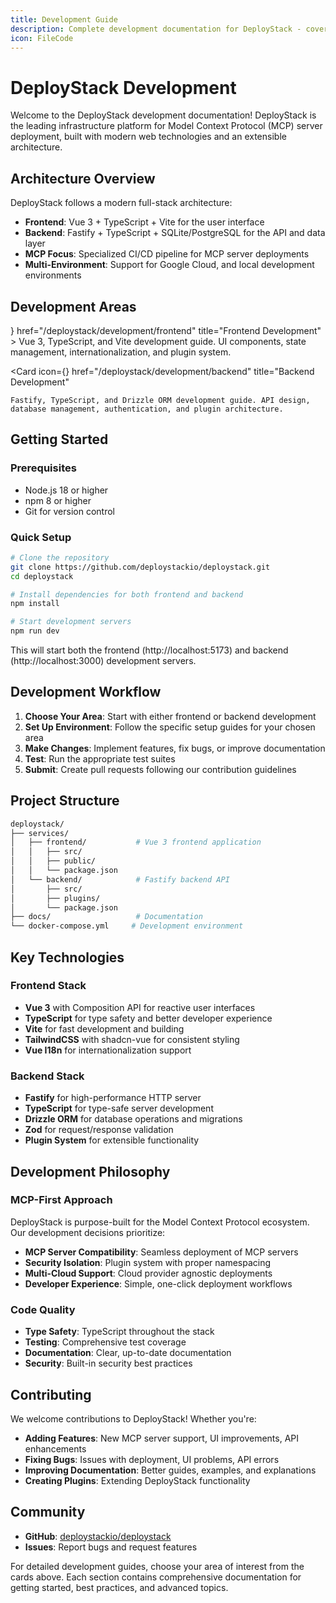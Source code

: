 ```yaml
---
title: Development Guide
description: Complete development documentation for DeployStack - covering frontend, backend, and contribution guidelines for the MCP server deployment platform.
icon: FileCode
---
```



# DeployStack Development

Welcome to the DeployStack development documentation! DeployStack is the leading infrastructure platform for Model Context Protocol (MCP) server deployment, built with modern web technologies and an extensible architecture.

## Architecture Overview

DeployStack follows a modern full-stack architecture:

- **Frontend**: Vue 3 + TypeScript + Vite for the user interface
- **Backend**: Fastify + TypeScript + SQLite/PostgreSQL for the API and data layer
- **MCP Focus**: Specialized CI/CD pipeline for MCP server deployments
- **Multi-Environment**: Support for Google Cloud, and local development environments

## Development Areas

<Cards>
  <Card 
    icon={<Code2 />} 
    href="/deploystack/development/frontend" 
    title="Frontend Development"
  >
    Vue 3, TypeScript, and Vite development guide. UI components, state management, internationalization, and plugin system.
  </Card>
  
  <Card 
    icon={<Server />} 
    href="/deploystack/development/backend" 
    title="Backend Development"
  >
    Fastify, TypeScript, and Drizzle ORM development guide. API design, database management, authentication, and plugin architecture.
  </Card>
</Cards>

## Getting Started

### Prerequisites

- Node.js 18 or higher
- npm 8 or higher
- Git for version control

### Quick Setup

```bash
# Clone the repository
git clone https://github.com/deploystackio/deploystack.git
cd deploystack

# Install dependencies for both frontend and backend
npm install

# Start development servers
npm run dev
```

This will start both the frontend (http://localhost:5173) and backend (http://localhost:3000) development servers.

## Development Workflow

1. **Choose Your Area**: Start with either frontend or backend development
2. **Set Up Environment**: Follow the specific setup guides for your chosen area
3. **Make Changes**: Implement features, fix bugs, or improve documentation
4. **Test**: Run the appropriate test suites
5. **Submit**: Create pull requests following our contribution guidelines

## Project Structure

```bash
deploystack/
├── services/
│   ├── frontend/           # Vue 3 frontend application
│   │   ├── src/
│   │   ├── public/
│   │   └── package.json
│   └── backend/            # Fastify backend API
│       ├── src/
│       ├── plugins/
│       └── package.json
├── docs/                   # Documentation
└── docker-compose.yml     # Development environment
```

## Key Technologies

### Frontend Stack
- **Vue 3** with Composition API for reactive user interfaces
- **TypeScript** for type safety and better developer experience
- **Vite** for fast development and building
- **TailwindCSS** with shadcn-vue for consistent styling
- **Vue I18n** for internationalization support

### Backend Stack
- **Fastify** for high-performance HTTP server
- **TypeScript** for type-safe server development
- **Drizzle ORM** for database operations and migrations
- **Zod** for request/response validation
- **Plugin System** for extensible functionality

## Development Philosophy

### MCP-First Approach
DeployStack is purpose-built for the Model Context Protocol ecosystem. Our development decisions prioritize:

- **MCP Server Compatibility**: Seamless deployment of MCP servers
- **Security Isolation**: Plugin system with proper namespacing
- **Multi-Cloud Support**: Cloud provider agnostic deployments
- **Developer Experience**: Simple, one-click deployment workflows

### Code Quality
- **Type Safety**: TypeScript throughout the stack
- **Testing**: Comprehensive test coverage
- **Documentation**: Clear, up-to-date documentation
- **Security**: Built-in security best practices

## Contributing

We welcome contributions to DeployStack! Whether you're:

- **Adding Features**: New MCP server support, UI improvements, API enhancements
- **Fixing Bugs**: Issues with deployment, UI problems, API errors
- **Improving Documentation**: Better guides, examples, and explanations
- **Creating Plugins**: Extending DeployStack functionality

## Community

- **GitHub**: [deploystackio/deploystack](https://github.com/deploystackio/deploystack)
- **Issues**: Report bugs and request features

For detailed development guides, choose your area of interest from the cards above. Each section contains comprehensive documentation for getting started, best practices, and advanced topics.
